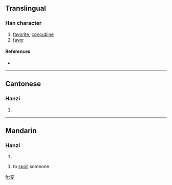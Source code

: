 {{also|寵}}
==Translingual==

===Han character===
{{Han char|rn=40|rad=宀|as=05|sn=8|four=|canj=十戈大心 (JIKP)}}

# [[favorite]], [[concubine]]
# [[favor]]

====References====
* {{Han ref|kx=0284.081|hdz=20920.020|uh=5BA0|ud=23456}}

----

==Cantonese==

===Hanzi===
{{yue-hanzi|jyut=|y=chung2}}

# {{defn|Cantonese}}

----

==Mandarin==

===Hanzi===
{{cmn-hanzi|tra=寵|pin=[[chǒng]] ([[chong3]])|wg=ch'ung<sup>3</sup>}}

# {{defn|Mandarin}}

# to [[spoil]] someone

[[fr:宠]]
